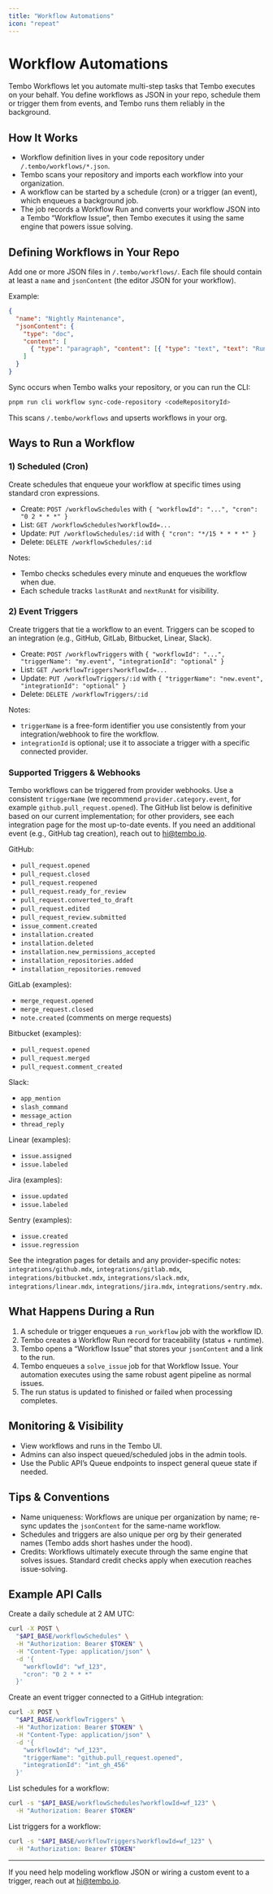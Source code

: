 ```yaml
---
title: "Workflow Automations"
icon: "repeat"
---
```


# Workflow Automations

Tembo Workflows let you automate multi-step tasks that Tembo executes on your behalf. You define workflows as JSON in your repo, schedule them or trigger them from events, and Tembo runs them reliably in the background.

## How It Works

- Workflow definition lives in your code repository under `/.tembo/workflows/*.json`.
- Tembo scans your repository and imports each workflow into your organization.
- A workflow can be started by a schedule (cron) or a trigger (an event), which enqueues a background job.
- The job records a Workflow Run and converts your workflow JSON into a Tembo “Workflow Issue”, then Tembo executes it using the same engine that powers issue solving.

## Defining Workflows in Your Repo

Add one or more JSON files in `/.tembo/workflows/`. Each file should contain at least a `name` and `jsonContent` (the editor JSON for your workflow).

Example:

```json
{
  "name": "Nightly Maintenance",
  "jsonContent": {
    "type": "doc",
    "content": [
      { "type": "paragraph", "content": [{ "type": "text", "text": "Run nightly tasks" }] }
    ]
  }
}
```

Sync occurs when Tembo walks your repository, or you can run the CLI:

```bash
pnpm run cli workflow sync-code-repository <codeRepositoryId>
```

This scans `/.tembo/workflows` and upserts workflows in your org.

## Ways to Run a Workflow

### 1) Scheduled (Cron)
Create schedules that enqueue your workflow at specific times using standard cron expressions.

- Create: `POST /workflowSchedules` with `{ "workflowId": "...", "cron": "0 2 * * *" }`
- List: `GET /workflowSchedules?workflowId=...`
- Update: `PUT /workflowSchedules/:id` with `{ "cron": "*/15 * * * *" }`
- Delete: `DELETE /workflowSchedules/:id`

Notes:
- Tembo checks schedules every minute and enqueues the workflow when due.
- Each schedule tracks `lastRunAt` and `nextRunAt` for visibility.

### 2) Event Triggers
Create triggers that tie a workflow to an event. Triggers can be scoped to an integration (e.g., GitHub, GitLab, Bitbucket, Linear, Slack).

- Create: `POST /workflowTriggers` with `{ "workflowId": "...", "triggerName": "my.event", "integrationId": "optional" }`
- List: `GET /workflowTriggers?workflowId=...`
- Update: `PUT /workflowTriggers/:id` with `{ "triggerName": "new.event", "integrationId": "optional" }`
- Delete: `DELETE /workflowTriggers/:id`

Notes:
- `triggerName` is a free-form identifier you use consistently from your integration/webhook to fire the workflow.
- `integrationId` is optional; use it to associate a trigger with a specific connected provider.

### Supported Triggers & Webhooks

Tembo workflows can be triggered from provider webhooks. Use a consistent `triggerName` (we recommend `provider.category.event`, for example `github.pull_request.opened`). The GitHub list below is definitive based on our current implementation; for other providers, see each integration page for the most up-to-date events. If you need an additional event (e.g., GitHub tag creation), reach out to hi@tembo.io.

GitHub:

- `pull_request.opened`
- `pull_request.closed`
- `pull_request.reopened`
- `pull_request.ready_for_review`
- `pull_request.converted_to_draft`
- `pull_request.edited`
- `pull_request_review.submitted`
- `issue_comment.created`
- `installation.created`
- `installation.deleted`
- `installation.new_permissions_accepted`
- `installation_repositories.added`
- `installation_repositories.removed`

GitLab (examples):

- `merge_request.opened`
- `merge_request.closed`
- `note.created` (comments on merge requests)

Bitbucket (examples):

- `pull_request.opened`
- `pull_request.merged`
- `pull_request.comment_created`

Slack:

- `app_mention`
- `slash_command`
- `message_action`
- `thread_reply`

Linear (examples):

- `issue.assigned`
- `issue.labeled`

Jira (examples):

- `issue.updated`
- `issue.labeled`

Sentry (examples):

- `issue.created`
- `issue.regression`

See the integration pages for details and any provider-specific notes:
`integrations/github.mdx`, `integrations/gitlab.mdx`, `integrations/bitbucket.mdx`, `integrations/slack.mdx`, `integrations/linear.mdx`, `integrations/jira.mdx`, `integrations/sentry.mdx`.

## What Happens During a Run

1. A schedule or trigger enqueues a `run_workflow` job with the workflow ID.
2. Tembo creates a Workflow Run record for traceability (status + runtime).
3. Tembo opens a “Workflow Issue” that stores your `jsonContent` and a link to the run.
4. Tembo enqueues a `solve_issue` job for that Workflow Issue. Your automation executes using the same robust agent pipeline as normal issues.
5. The run status is updated to finished or failed when processing completes.

## Monitoring & Visibility

- View workflows and runs in the Tembo UI.
- Admins can also inspect queued/scheduled jobs in the admin tools.
- Use the Public API’s Queue endpoints to inspect general queue state if needed.

## Tips & Conventions

- Name uniqueness: Workflows are unique per organization by name; re-sync updates the `jsonContent` for the same-name workflow.
- Schedules and triggers are also unique per org by their generated names (Tembo adds short hashes under the hood).
- Credits: Workflows ultimately execute through the same engine that solves issues. Standard credit checks apply when execution reaches issue-solving.

## Example API Calls

Create a daily schedule at 2 AM UTC:

```bash
curl -X POST \
  "$API_BASE/workflowSchedules" \
  -H "Authorization: Bearer $TOKEN" \
  -H "Content-Type: application/json" \
  -d '{
    "workflowId": "wf_123",
    "cron": "0 2 * * *"
  }'
```

Create an event trigger connected to a GitHub integration:

```bash
curl -X POST \
  "$API_BASE/workflowTriggers" \
  -H "Authorization: Bearer $TOKEN" \
  -H "Content-Type: application/json" \
  -d '{
    "workflowId": "wf_123",
    "triggerName": "github.pull_request.opened",
    "integrationId": "int_gh_456"
  }'
```

List schedules for a workflow:

```bash
curl -s "$API_BASE/workflowSchedules?workflowId=wf_123" \
  -H "Authorization: Bearer $TOKEN"
```

List triggers for a workflow:

```bash
curl -s "$API_BASE/workflowTriggers?workflowId=wf_123" \
  -H "Authorization: Bearer $TOKEN"
```

---

If you need help modeling workflow JSON or wiring a custom event to a trigger, reach out at hi@tembo.io.
